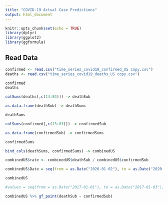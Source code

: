 ```yaml
---
title: "COVID-19 Actual Case Predictions"
output: html_document
---
```


```r
knitr::opts_chunk$set(echo = TRUE)
library(dplyr)
library(ggplot2)
library(ggformula)
```

## Read Data

```r

confirmed <- read.csv("time_series_covid19_confirmed_US copy.csv")
deaths <- read.csv("time_series_covid19_deaths_US copy.csv")

confirmed
deaths

```

```r

colSums(deaths[,c(14:84)]) -> deathSub

as.data.frame(deathSub) -> deathSums

deathSums

```

```r

colSums(confirmed[,c(13:83)]) -> confirmedSub

as.data.frame(confirmedSub) -> confirmedSums

confirmedSums

```

```r

bind_cols(deathSums, confirmedSums) -> combinedUS

combinedUS$rate <- combinedUS$deathSub / combinedUS$confirmedSub

combinedUS$Date = seq(from = as.Date("2020-01-02"), to = as.Date("2020-04-02"), by = 'day')

combinedUS

#values = seq(from = as.Date("2017-01-01"), to = as.Date("2017-01-03"), by = 'day')

```

```r

combinedUS %>% gf_point(deathSub ~ confirmedSub)

```



